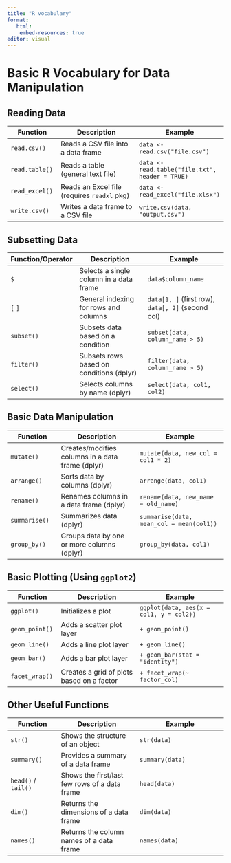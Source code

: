 ```yaml
---
title: "R vocabulary"
format: 
   html:
    embed-resources: true
editor: visual
---
```


# Basic R Vocabulary for Data Manipulation

## Reading Data

| Function | Description | Example |
|-----------------|--------------------------|-----------------------------|
| `read.csv()` | Reads a CSV file into a data frame | `data <- read.csv("file.csv")` |
| `read.table()` | Reads a table (general text file) | `data <- read.table("file.txt", header = TRUE)` |
| `read_excel()` | Reads an Excel file (requires `readxl` pkg) | `data <- read_excel("file.xlsx")` |
| `write.csv()` | Writes a data frame to a CSV file | `write.csv(data, "output.csv")` |

## Subsetting Data

| Function/Operator | Description | Example |
|-----------------|--------------------------|-----------------------------|
| `$` | Selects a single column in a data frame | `data$column_name` |
| `[` `]` | General indexing for rows and columns | `data[1, ]` (first row), `data[, 2]` (second col) |
| `subset()` | Subsets data based on a condition | `subset(data, column_name > 5)` |
| `filter()` | Subsets rows based on conditions (dplyr) | `filter(data, column_name > 5)` |
| `select()` | Selects columns by name (dplyr) | `select(data, col1, col2)` |

## Basic Data Manipulation

| Function | Description | Example |
|-----------------|--------------------------|-----------------------------|
| `mutate()` | Creates/modifies columns in a data frame (dplyr) | `mutate(data, new_col = col1 * 2)` |
| `arrange()` | Sorts data by columns (dplyr) | `arrange(data, col1)` |
| `rename()` | Renames columns in a data frame (dplyr) | `rename(data, new_name = old_name)` |
| `summarise()` | Summarizes data (dplyr) | `summarise(data, mean_col = mean(col1))` |
| `group_by()` | Groups data by one or more columns (dplyr) | `group_by(data, col1)` |

## Basic Plotting (Using `ggplot2`)

| Function | Description | Example |
|-----------------|--------------------------|-----------------------------|
| `ggplot()` | Initializes a plot | `ggplot(data, aes(x = col1, y = col2))` |
| `geom_point()` | Adds a scatter plot layer | `+ geom_point()` |
| `geom_line()` | Adds a line plot layer | `+ geom_line()` |
| `geom_bar()` | Adds a bar plot layer | `+ geom_bar(stat = "identity")` |
| `facet_wrap()` | Creates a grid of plots based on a factor | `+ facet_wrap(~ factor_col)` |

## Other Useful Functions

| Function | Description | Example |
|-----------------|--------------------------|-----------------------------|
| `str()` | Shows the structure of an object | `str(data)` |
| `summary()` | Provides a summary of a data frame | `summary(data)` |
| `head()` / `tail()` | Shows the first/last few rows of a data frame | `head(data)` |
| `dim()` | Returns the dimensions of a data frame | `dim(data)` |
| `names()` | Returns the column names of a data frame | `names(data)` |
